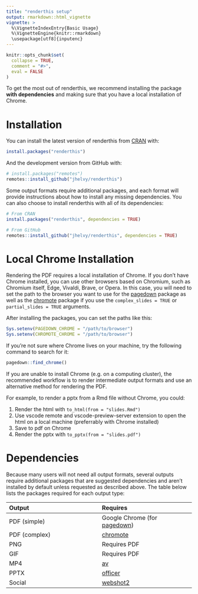 ```yaml
---
title: "renderthis setup"
output: rmarkdown::html_vignette
vignette: >
  %\VignetteIndexEntry{Basic Usage}
  %\VignetteEngine{knitr::rmarkdown}
  \usepackage[utf8]{inputenc}
---
```


```r
knitr::opts_chunk$set(
  collapse = TRUE,
  comment = "#>",
  eval = FALSE
)
```

To get the most out of renderthis, we recommend installing the package
**with dependencies** and making sure that you have a local installation
of Chrome.

# Installation

You can install the latest version of renderthis from
[CRAN](https://cran.r-project.org/) with:

```r
install.packages("renderthis")
```

And the development version from GitHub with:

```r
# install.packages("remotes")
remotes::install_github("jhelvy/renderthis")
```

Some output formats require additional packages, and each format will provide
instructions about how to install any missing dependencies. You can also
choose to install renderthis with all of its dependencies:

```r
# From CRAN
install.packages("renderthis", dependencies = TRUE)

# From GitHub
remotes::install_github("jhelvy/renderthis", dependencies = TRUE)
```

# Local Chrome Installation

Rendering the PDF requires a local installation of Chrome. If you don't have
Chrome installed, you can use other browsers based on Chromium, such as
Chromium itself, Edge, Vivaldi, Brave, or Opera. In this case, you will need
to set the path to the browser you want to use for the
[pagedown](https://github.com/rstudio/pagedown) package as well as the
[chromote](https://github.com/rstudio/chromote) package if you use the
`complex_slides = TRUE` or `partial_slides = TRUE` arguments.

After installing the packages, you can set the paths like this:

```r
Sys.setenv(PAGEDOWN_CHROME = "/path/to/browser")
Sys.setenv(CHROMOTE_CHROME = "/path/to/browser")
```

If you're not sure where Chrome lives on your machine,
try the following command to search for it:

```r
pagedown::find_chrome()
```

If you are unable to install Chrome (e.g. on a computing cluster), the
recommended workflow is to render intermediate output formats and use an
alternative method for rendering the PDF.

For example, to render a pptx from a Rmd file without Chrome, you could:

1. Render the html with `to_html(from = "slides.Rmd")`
2. Use vscode remote and vscode-preview-server extension to open the html on a local machine (preferrably with Chrome installed)
3. Save to pdf on Chrome
4. Render the pptx with `to_pptx(from = "slides.pdf")`

# Dependencies

Because many users will not need all output formats,
several outputs require additional packages that are suggested dependencies
and aren't installed by default unless requested as described above.
The table below lists the packages required for each output type:

| Output | Requires |
|:-----|:-----|
| PDF (simple) | Google Chrome (for [pagedown](https://pagedown.rbind.io/)) |
| PDF (complex) | [chromote](https://rstudio.github.io/chromote/) |
| PNG | Requires PDF |
| GIF | Requires PDF |
| MP4 | [av](https://docs.ropensci.org/av/) |
| PPTX | [officer](https://ardata-fr.github.io/officeverse/) |
| Social | [webshot2](https://rstudio.github.io/webshot2/) |

